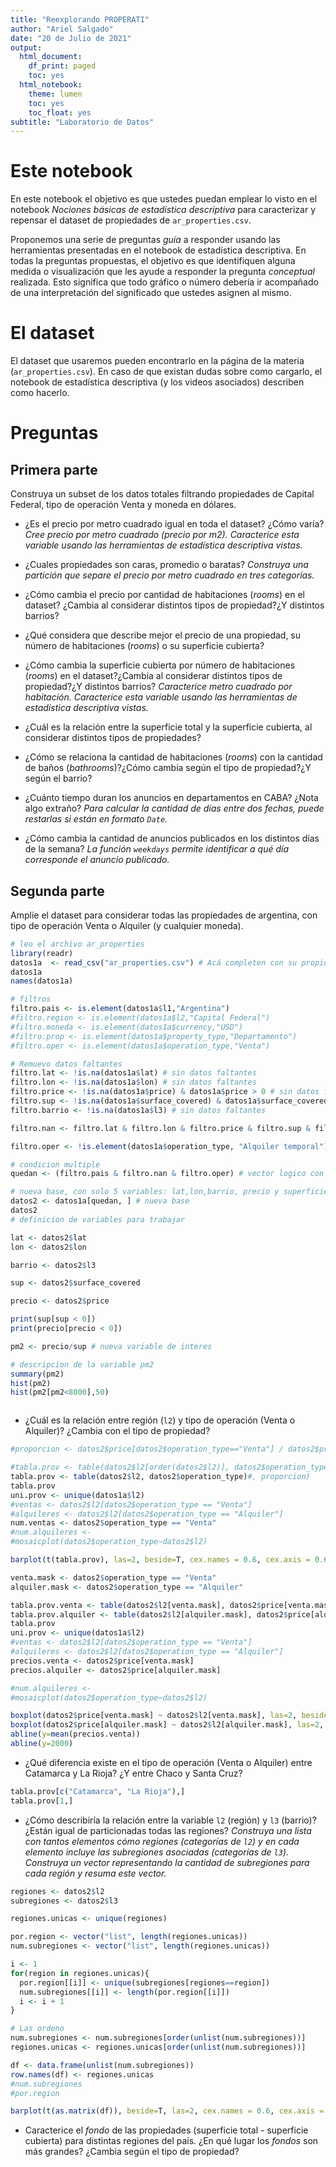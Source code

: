 ```yaml
---
title: "Reexplorando PROPERATI"
author: "Ariel Salgado"
date: "20 de Julio de 2021"
output:
  html_document:
    df_print: paged
    toc: yes
  html_notebook:
    theme: lumen
    toc: yes
    toc_float: yes
subtitle: "Laboratorio de Datos"
---
```


# Este notebook

En este notebook el objetivo es que ustedes puedan emplear lo visto en el notebook _Nociones básicas de estadística descriptiva_ para caracterizar y repensar el dataset de propiedades de `ar_properties.csv`. 

Proponemos una serie de preguntas _guía_ a responder usando las herramientas presentadas en el notebook de estadística descriptiva.  En todas la preguntas propuestas, el objetivo es que identifiquen alguna medida o visualización que les ayude a responder la pregunta _conceptual_ realizada. Esto significa que todo gráfico o número debería ir acompañado de una interpretación del significado que ustedes asignen al mismo.

# El dataset

El dataset que usaremos pueden encontrarlo en la página de la materia (`ar_properties.csv`). En caso de que existan dudas sobre como cargarlo, el notebook de estadística descriptiva (y los videos asociados) describen como hacerlo.


# Preguntas

## Primera parte

Construya un subset de los datos totales filtrando propiedades de Capital Federal, tipo de operación Venta y moneda en dólares.


* ¿Es el precio por metro cuadrado igual en toda el dataset? ¿Cómo varía?
_Cree precio por metro cuadrado (precio por m2). Caracterice esta variable usando las herramientas de estadística descriptiva vistas._


* ¿Cuales propiedades son caras, promedio o baratas?
_Construya una partición que separe el precio por metro cuadrado en tres categorías._


* ¿Cómo cambia el precio por cantidad de habitaciones (_rooms_) en el dataset? ¿Cambia al considerar distintos tipos de propiedad?¿Y distintos barrios?


* ¿Qué considera que describe mejor el precio de una propiedad, su número de habitaciones (_rooms_) o su superficie cubierta?


* ¿Cómo cambia la superficie cubierta por número de habitaciones (_rooms_) en el dataset?¿Cambia al considerar distintos tipos de propiedad?¿Y distintos barrios?
_Caracterice metro cuadrado por habitación. Caracterice esta variable usando las herramientas de estadística descriptiva vistas._


* ¿Cuál es la relación entre la superficie total y la superficie cubierta, al considerar distintos tipos de propiedades?


* ¿Cómo se relaciona la cantidad de habitaciones (_rooms_) con la cantidad de baños (_bathrooms_)?¿Cómo cambia según el tipo de propiedad?¿Y según el barrio?


* ¿Cuánto tiempo duran los anuncios en departamentos en CABA? ¿Nota algo extraño?
_Para calcular la cantidad de días entre dos fechas, puede restarlas si están en formato `Date`._


* ¿Cómo cambia la cantidad de anuncios publicados en los distintos días de la semana?
_La función `weekdays` permite identificar a qué día corresponde el anuncio publicado._


## Segunda parte
Amplíe el dataset para considerar todas las propiedades de argentina, con tipo de operación Venta o Alquiler (y cualquier moneda).


```r
# leo el archivo ar_properties 
library(readr)
datos1a  <- read_csv("ar_properties.csv") # Acá completen con su propio PATH al archivo
datos1a
names(datos1a)
```

```r
# filtros
filtro.pais <- is.element(datos1a$l1,"Argentina")
#filtro.region <- is.element(datos1a$l2,"Capital Federal")
#filtro.moneda <- is.element(datos1a$currency,"USD")
#filtro.prop <- is.element(datos1a$property_type,"Departamento")
#filtro.oper <- is.element(datos1a$operation_type,"Venta")

# Remuevo datos faltantes
filtro.lat <- !is.na(datos1a$lat) # sin datos faltantes
filtro.lon <- !is.na(datos1a$lon) # sin datos faltantes
filtro.price <- !is.na(datos1a$price) & datos1a$price > 0 # sin datos faltantes
filtro.sup <- !is.na(datos1a$surface_covered) & datos1a$surface_covered > 0 # sin datos faltantes
filtro.barrio <- !is.na(datos1a$l3) # sin datos faltantes

filtro.nan <- filtro.lat & filtro.lon & filtro.price & filtro.sup & filtro.barrio

filtro.oper <- !is.element(datos1a$operation_type, "Alquiler temporal")

# condicion multiple
quedan <- (filtro.pais & filtro.nan & filtro.oper) # vector logico con TRUEs en los registros seleccionados

# nueva base, con solo 5 variables: lat,lon,barrio, precio y superficie
datos2 <- datos1a[quedan, ] # nueva base
datos2
# definicion de variables para trabajar

lat <- datos2$lat
lon <- datos2$lon

barrio <- datos2$l3

sup <- datos2$surface_covered

precio <- datos2$price

print(sup[sup < 0])
print(precio[precio < 0])

pm2 <- precio/sup # nueva variable de interes

# descripcion de la variable pm2
summary(pm2) 
hist(pm2)
hist(pm2[pm2<8000],50)
```


```r

```


* ¿Cuál es la relación entre región (`l2`) y tipo de operación (Venta o Alquiler)? ¿Cambia con el tipo de propiedad?

```r

#proporcion <- datos2$price[datos2$operation_type=="Venta"] / datos2$price[datos2$operation_type=="Alquiler"]

#tabla.prov <- table(datos2$l2[order(datos2$l2)], datos2$operation_type[order(datos2$l2)])
tabla.prov <- table(datos2$l2, datos2$operation_type)#, proporcion)
tabla.prov
uni.prov <- unique(datos1a$l2)
#ventas <- datos2$l2[datos2$operation_type == "Venta"]
#alquileres <- datos2$l2[datos2$operation_type == "Alquiler"]
num.ventas <- datos2$operation_type == "Venta"
#num.alquileres <- 
#mosaicplot(datos2$operation_type~datos2$l2)

barplot(t(tabla.prov), las=2, beside=T, cex.names = 0.6, cex.axis = 0.6)
```

```r

venta.mask <- datos2$operation_type == "Venta"
alquiler.mask <- datos2$operation_type == "Alquiler"

tabla.prov.venta <- table(datos2$l2[venta.mask], datos2$price[venta.mask])#, proporcion)
tabla.prov.alquiler <- table(datos2$l2[alquiler.mask], datos2$price[alquiler.mask])
tabla.prov
uni.prov <- unique(datos1a$l2)
#ventas <- datos2$l2[datos2$operation_type == "Venta"]
#alquileres <- datos2$l2[datos2$operation_type == "Alquiler"]
precios.venta <- datos2$price[venta.mask]
precios.alquiler <- datos2$price[alquiler.mask]

#num.alquileres <- 
#mosaicplot(datos2$operation_type~datos2$l2)

boxplot(datos2$price[venta.mask] ~ datos2$l2[venta.mask], las=2, beside=T, cex.names = 0.6, cex.axis = 0.6,outline=F)
boxplot(datos2$price[alquiler.mask] ~ datos2$l2[alquiler.mask], las=2, beside=T, cex.names = 0.6, cex.axis = 0.6,outline=F, c='green')
abline(y=mean(precios.venta))
abline(y=2000)
```


* ¿Qué diferencia existe en el tipo de operación (Venta o Alquiler) entre Catamarca y La Rioja? ¿Y entre Chaco y Santa Cruz?

```r
tabla.prov[c("Catamarca", "La Rioja"),]
tabla.prov[1,]
```


* ¿Cómo describiría la relación entre la variable `l2` (región) y `l3` (barrio)? ¿Están igual de particionadas todas las regiones?
_Construya una lista con tantos elementos cómo regiones (categorías de `l2`) y en cada elemento incluye las subregiones asociadas (categorías de `l3`). Construya un vector representando la cantidad de subregiones para cada región y resuma este vector._

```r
regiones <- datos2$l2
subregiones <- datos2$l3

regiones.unicas <- unique(regiones)

por.region <- vector("list", length(regiones.unicas))
num.subregiones <- vector("list", length(regiones.unicas))

i <- 1
for(region in regiones.unicas){
  por.region[[i]] <- unique(subregiones[regiones==region])
  num.subregiones[[i]] <- length(por.region[[i]])
  i <- i + 1
}

# Las ordeno
num.subregiones <- num.subregiones[order(unlist(num.subregiones))]
regiones.unicas <- regiones.unicas[order(unlist(num.subregiones))]

df <- data.frame(unlist(num.subregiones))
row.names(df) <- regiones.unicas
#num.subregiones
#por.region

barplot(t(as.matrix(df)), beside=T, las=2, cex.names = 0.6, cex.axis = 0.6, c='limegreen')
```



* Caracterice el _fondo_ de las propiedades (superficie total - superficie cubierta) para distintas regiones del país. ¿En qué lugar los _fondos_ son más grandes? ¿Cambia según el tipo de propiedad?

